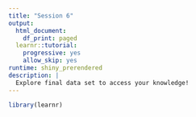 ```yaml
---
title: "Session 6"
output:
  html_document:
    df_print: paged
  learnr::tutorial:
    progressive: yes
    allow_skip: yes
runtime: shiny_prerendered
description: |
  Explore final data set to access your knowledge!
---
```


```r
library(learnr)
```
